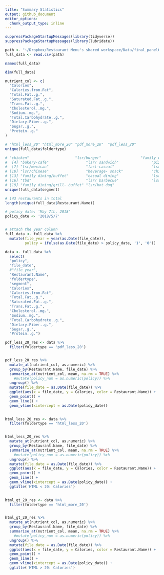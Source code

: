 ```yaml
---
title: "Summary Statistics"
output: github_document
editor_options: 
  chunk_output_type: inline
---
```


```r
suppressPackageStartupMessages(library(tidyverse))
suppressPackageStartupMessages(library(lubridate))

```

```r
path <- "~/Dropbox/Restaurant Menu's shared workspace/Data/final_panel0722.csv"
full_data <- read.csv(path)
```

```r
names(full_data)
```
```r
dim(full_data)
```

```r
nutrient_col <- c(
  "Calories",
  "Calories.from.Fat",
  "Total.Fat..g.",
  "Saturated.Fat..g.",
  "Trans.Fat..g.", 
  "Cholesterol..mg.",
  "Sodium..mg.",
  "Total.Carbohydrate..g.", 
  "Dietary.Fiber..g.",
  "Sugar..g.",
  "Protein..g."
) 
```

```r
# "html_less_20" "html_more_20" "pdf_more_20"  "pdf_less_20" 
unique(full_data$foldertype)

# "chicken"                     "lsr/burger"                  "family dining"              
#  [4] "bakery-cafe"                 "lsr/ sandwich"               "pizza"                      
#  [7] "lsr/mexican"                 "fast-casual"                 "lsr/sandwich"               
# [10] "lsr/chinese"                 "beverage- snack"             "chinese"                    
# [13] "family dining/buffet"        "casual dining"               "lsr/seafood"                
# [16] "tbd"                         "lsr/ barbecue"               "lsr/italian"                
# [19] "family dining/grill- buffet" "lsr/hot dog"   
unique(full_data$segment)

# 143 restaurants in total 
length(unique(full_data$Restaurant.Name))
```

```r
# policy date: 'May 7th, 2018'
policy_date <- '2018/5/7'


# attach the year column 
full_data <- full_data %>% 
  mutate(file_year = year(as.Date(file_date)), 
         policy = ifelse(as.Date(file_date) > policy_date, '1', '0'))

data <- full_data %>% 
  select(
  "policy", 
  "file_date", 
  #"file_year", 
  "Restaurant.Name", 
  "foldertype", 
  "segment", 
  "Calories",
  "Calories.from.Fat",
  "Total.Fat..g.",
  "Saturated.Fat..g.",
  "Trans.Fat..g.", 
  "Cholesterol..mg.",
  "Sodium..mg.",
  "Total.Carbohydrate..g.", 
  "Dietary.Fiber..g.",
  "Sugar..g.",
  "Protein..g.") 
```

```r
pdf_less_20_res <- data %>% 
  filter(foldertype == 'pdf_less_20')


pdf_less_20_res %>% 
  mutate_at(nutrient_col, as.numeric) %>% 
  group_by(Restaurant.Name, file_date) %>%
  summarise_at(nutrient_col, mean, na.rm = TRUE) %>% 
    #mutate(policy_num = as.numeric(policy)) %>%
  ungroup() %>%
  mutate(file_date = as.Date(file_date)) %>% 
  ggplot(aes(x = file_date, y = Calories, color = Restaurant.Name)) + 
  geom_point() + 
  geom_line() + 
  geom_vline(xintercept = as.Date(policy_date))
  
```


```r
html_less_20_res <- data %>% 
  filter(foldertype == 'html_less_20')


html_less_20_res %>% 
  mutate_at(nutrient_col, as.numeric) %>% 
  group_by(Restaurant.Name, file_date) %>%
  summarise_at(nutrient_col, mean, na.rm = TRUE) %>% 
    #mutate(policy_num = as.numeric(policy)) %>%
  ungroup() %>%
  mutate(file_date = as.Date(file_date)) %>% 
  ggplot(aes(x = file_date, y = Calories, color = Restaurant.Name)) + 
  geom_point() + 
  geom_line() + 
  geom_vline(xintercept = as.Date(policy_date)) + 
  ggtitle('HTML < 20: Calories')
  
```
```r
html_gt_20_res <- data %>% 
  filter(foldertype == 'html_more_20')


html_gt_20_res %>% 
  mutate_at(nutrient_col, as.numeric) %>% 
  group_by(Restaurant.Name, file_date) %>%
  summarise_at(nutrient_col, mean, na.rm = TRUE) %>% 
    #mutate(policy_num = as.numeric(policy)) %>%
  ungroup() %>%
  mutate(file_date = as.Date(file_date)) %>% 
  ggplot(aes(x = file_date, y = Calories, color = Restaurant.Name)) + 
  geom_point() + 
  geom_line() + 
  geom_vline(xintercept = as.Date(policy_date)) + 
  ggtitle('HTML > 20: Calories')
```






















